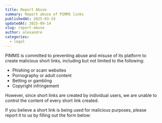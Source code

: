 ```yaml
---
title: Report Abuse
summary: Report abuse of PIMMS links
publishedAt: 2025-03-19
updatedAt: 2025-09-14
slug: report-abuse
author: alexandre
categories:
  - legal
---
```


PIMMS is committed to preventing abuse and misuse of its platform to create malicious short links, including but not limited to the following:

- Phishing or scam websites
- Pornography or adult content
- Betting or gambling
- Copyright infringement

However, since short links are created by individual users, we are unable to control the content of every short link created.

If you believe a short link is being used for malicious purposes, please report it to us by filling out the form below:

<Tally />